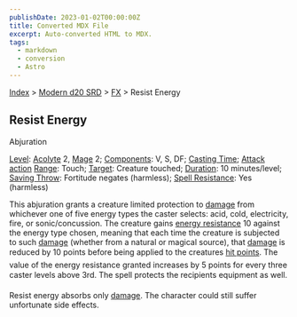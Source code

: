 ```yaml
---
publishDate: 2023-01-02T00:00:00Z
title: Converted MDX File
excerpt: Auto-converted HTML to MDX.
tags:
  - markdown
  - conversion
  - Astro
---
```


[Index](-index) > [Modern d20 SRD](modern-d20-srd-index) > [FX](modern-d20-srd-fx-index) > Resist Energy

## Resist Energy

Abjuration

[Level](modern-d20-srd-fx-level): [Acolyte](modern-d20-srd-classes-advanced-acolyte) 2, [Mage](modern-d20-srd-classes-advanced-mage) 2; [Components](modern-d20-srd-fx-components): V, S, DF; [Casting Time](modern-d20-srd-fx-casting-time); [Attack action](modern-d20-srd-combat-attack-actions) [Range](modern-d20-srd-fx-range): Touch; [Target](modern-d20-srd-fx-target): Creature touched; [Duration](modern-d20-srd-fx-duration): 10 minutes/level; [Saving Throw](modern-d20-srd-basics-saving-throws): Fortitude negates (harmless); [Spell Resistance](modern-d20-srd-special-abilities-spell-resistance): Yes (harmless)

This abjuration grants a creature limited protection to [damage](modern-d20-srd-combat-damage) from whichever one of five energy types the caster selects: acid, cold, electricity, fire, or sonic/concussion. The creature gains [energy
resistance](modern-d20-srd-special-abilities-resistance-to-energy) 10 against the energy type chosen, meaning that each time the creature is subjected to such [damage](modern-d20-srd-combat-damage) (whether from a natural or magical source), that [damage](modern-d20-srd-combat-damage) is reduced by 10 points before being applied to the creatures [hit
points](modern-d20-srd-combat-hit-points). The value of the energy resistance granted increases by 5 points for every three caster levels above 3rd. The spell protects the recipients equipment as well.

Resist energy absorbs only [damage](modern-d20-srd-combat-damage). The character could still suffer unfortunate side effects.

